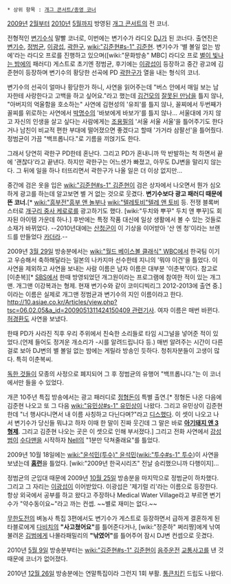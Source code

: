  * 상위 항목 : [[개그 콘서트/종영 코너]]
[[2009년]] [[2월]]부터 [[2010년]] [[5월]]까지 방영된 [[개그 콘서트]]의 전 코너.

전형적인 [[변기수]]식 말빨 코너로, 이번에는 변기수가 라디오 [[DJ#s-1|DJ]]가 된 코너다. 출연진은 [[변기수]], [[정범균]], [[이광섭]], [[곽한구]], [[wiki:"김준현#s-1" 김준현]]. 변기수가 '별 볼일 없는 밤에'라는 라디오 프로를 진행하고 있으며([wiki:"문화방송" MBC] 라디오 프로 [[별이 빛나는 밤에]]의 패러디) 게스트로 초기엔 정범균, 후기에는 [[이광섭]]이 등장하고 중간 광고에 김준현이 등장하며 변기수의 황당한 선곡에 PD [[곽한구]]가 열을 내는 형식의 코너.

변기수의 선곡이 얼마나 황당한가 하니, 사연을 읽어주는데 "버스 안에서 매일 보는 남자한테 사랑한다고 고백을 하고 싶어요."라고 했는데 [[김건모]]의 [[잘못된 만남]]을 틀지 않나, "아버지의 억울함을 호소하는" 사연에 김현성의 '유죄'를 틀지 않나, 꼴찌에서 두번째가 꼴찌를 위로하는 사연에서 [[박명수]]의 '바보에게 바보가'를 틀지 않나... 서울대에 가지 않고 자신의 인생을 살고 싶다는 사람에게는 [[조용필]]의 '서울 서울 서울'을 틀어주기도 한다거나 남친이 비교적 편한 부대에 떨어졌으면 좋겠다고 할때 '가거라 삼팔선'을 틀어줬다. 정범균이 가끔 "백프롭니다."로 기름을 끼얹기도 한다.

그래서 당연히 곽한구 PD한테 혼난다. 그리고 PD가 혼내니까 막 반발하는 척 하면서 끝에 '괜찮다'라고 끝낸다. 하지만 곽한구는 어느샌가 빠졌고, 아무도 DJ변을 말리지 않는다. 그 뒤에 일을 하나 터뜨리면서 곽한구가 나올 일은 더 이상 없지만...

중간에 검은 옷을 입은 [[wiki:"김준현#s-1" 김준현]]이 검은 상자에서 나오면서 뭔가 심오하게 광고를 하는데 알고보면 별 거 없는 것으로 웃겼다. '''변기수보다 광고 패러디 때문에 뜬 코너.'''[* [[wiki:"흥부전"흥부 앤 놀부]]나 [[wiki:"텔레토비"텔레 앤 토비]] 등. 전쟁 블록버스터로 [[개구리 중사 케로로]]를 광고하기도 했다. [wiki:"두치와 뿌꾸" 두치 앤 뿌꾸]도 회자된 아이템 가운데 하나.] 후반에는 특정 작품 대신에 일상 생활에서 볼 수 있는 것들로 소재가 바뀌었다. --2010년대에는 [[산청군]]이 이 기상을 이어받아 '산 엔 청'이라는 브랜드를 만들었다 [[카더라]].--

2009년 [[3월 29일]] 방송분에서는 [[wiki:"월드 베이스볼 클래식" WBC]]에서 한국팀 이기고 우승해서 축하해달라는 일본의 나카지마 선수한테 지니의 '뭐야 이건'을 틀었다. 이 사연을 제외하고 사연을 보내는 사람 이름은 남자 이름은 대부분 '이춘복'이다. 참고로 [이춘복][* [[SBS]]에서 한때 방영되었던 개그원이라는 프로그램에 참여한 적이 있는 개그맨. 개그맨 이강복과는 형제. 현재 변기수와 같이 코미디빅리그 2012-2013에 출연 중.]이라는 이름은 실제로 개그맨 정범균과 변기수의 지인 이름이라고 한다. [[http://10.asiae.co.kr/Articles/view.php?tsc=06.02.05&a_id=2009051311424150409 관련기사]]. 여자 이름은 매번 바뀐다. [[허경환]]도 사연을 보냈다.

한때 PD가 사라진 직후 우리 주위에서 친숙한 소리들로 타임 시그널을 넣어준 적이 있었다.(언제 들어도 정겨운 개소리가 -시를 알려드립니다 등.) 매번 알려주는 시간이 다른 걸로 보아 DJ변의 별 볼일 없는 밤에는 게릴라 방송인 듯하다. 청취자분들이 고생이 많다. 특히 이춘복씨.

[[독한 것들]]이 모종의 사정으로 폐지되어 그 후 정범균의 유행어 "백프롭니다."는 이 코너에서만 들을 수 있었다.

개콘 10주년 특집 방송에서는 광고 패러디로 [[정형돈]]이 특별 출연.[* 정형돈 나온 다음에 김준현 나오고 또 그 다음 [[wiki:"유민상#s-1" 유민상]]이 나왔다. 그리고 유민상이 김준현한데 "너 행사다니면서 내 이름 사칭하고 다닌다며?"라고 [[디스#s-2|디스]]했다. 이 셋이 나오고 나서 변기수가 당신들 뭐냐고 하자 이때 한 말이 진짜 웃긴데 그 말은 바로 '''[[아기돼지 3형제|아기돼지 앤 3형제]]'''. 그리고 김준현 나오는 곳은 이 셋으로 인해 부서졌다.] 그리고 전화 사연에서 [[강성범]]이 [[수다맨]]을 시작하자 [[Nell]]의 "1분만 닥쳐줄래요"를 틀었다.

2009년 10월 18일에는 [[wiki:"윤석민(투수)" 윤석민]]([[wiki:"투수#s-1" 투수]])이 사연을 보냈는데 '''[[홈런]]'''을 틀었다. [wiki:"2009년 한국시리즈" 전날 승리했으니까 다행이지]...

정범균의 군입대 때문에 2009년 [[10월 25일]] 방송분을 마지막으로 정범균이 하차했다. 그리고 그 자리는 [[이광섭]]이 이어받았다. 이광섭은 '제기럴 리'라는 이름으로 등장한다. 항상 외국에서 공부를 하고 왔다고 주장하나 Medical Water Village라고 부르면 변기수가 "약수동이요~"라고 까는 컨셉. ~~별로 재미는 없다.~~

[[무한도전]]의 벼농사 특집 3편에서도 변기수가 게스트로 등장하면서 급하게 결혼하게 된 타블로에게 [[다비치]]의 '''"사고쳤어요"'''를 틀어준다거나, [wiki:"정준하" 쩌리짱]에게 낚여 불려온 [[김범#s-1|김범]]에게 나몰라패밀리의 '''"낚였어"'''를 틀어주어 잠시 DJ변 컨셉으로 웃겼다.

2010년 [[5월 9일]] 방송분부터는 [[wiki:"김준현#s-1" 김준현]]이 [[음주운전]] [[교통사고]]를 낸 것 때문에 코너가 없어졌다.

2010년 [[12월 26일]] 방송분에는 연말특집이라 그런지 1회 부활. [[통큰치킨]] 드립도 나왔다.
